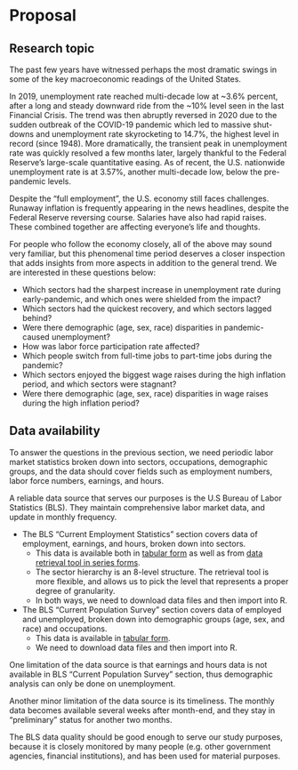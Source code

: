 # Proposal

## Research topic

The past few years have witnessed perhaps the most dramatic swings in some of the key macroeconomic readings of the United States.

In 2019, unemployment rate reached multi-decade low at ~3.6% percent, after a long and steady downward ride from the ~10% level seen in the last Financial Crisis. The trend was then abruptly reversed in 2020 due to the sudden outbreak of the COVID-19 pandemic which led to massive shut-downs and unemployment rate skyrocketing to 14.7%, the highest level in record (since 1948). More dramatically, the transient peak in unemployment rate was quickly resolved a few months later, largely thankful to the Federal Reserve’s large-scale quantitative easing. As of recent, the U.S. nationwide unemployment rate is at 3.57%, another multi-decade low, below the pre-pandemic levels.

Despite the “full employment”, the U.S. economy still faces challenges. Runaway inflation is frequently appearing in the news headlines, despite the Federal Reserve reversing course. Salaries have also had rapid raises. These combined together are affecting everyone’s life and thoughts.

For people who follow the economy closely, all of the above may sound very familiar, but this phenomenal time period deserves a closer inspection that adds insights from more aspects in addition to the general trend. We are interested in these questions below:

* Which sectors had the sharpest increase in unemployment rate during early-pandemic, and which ones were shielded from the impact?
* Which sectors had the quickest recovery, and which sectors lagged behind?
* Were there demographic (age, sex, race) disparities in pandemic-caused unemployment?
* How was labor force participation rate affected?
* Which people switch from full-time jobs to part-time jobs during the pandemic?
* Which sectors enjoyed the biggest wage raises during the high inflation period, and which sectors were stagnant?
* Were there demographic (age, sex, race) disparities in wage raises during the high inflation period?



## Data availability

To answer the questions in the previous section, we need periodic labor market statistics broken down into sectors, occupations, demographic groups, and the data should cover fields such as employment numbers, labor force numbers, earnings, and hours.

A reliable data source that serves our purposes is the U.S Bureau of Labor Statistics (BLS). They maintain comprehensive labor market data, and update in monthly frequency.

* The BLS “Current Employment Statistics” section covers data of employment, earnings, and hours, broken down into sectors.
  + This data is available both in [tabular form](https://www.bls.gov/ces/data/employment-and-earnings/) as well as from [data retrieval tool in series forms](https://www.bls.gov/ces/data/employment-situation-table-download.htm).
  + The sector hierarchy is an 8-level structure. The retrieval tool is more flexible, and allows us to pick the level that represents a proper degree of granularity.
  + In both ways, we need to download data files and then import into R.

* The BLS “Current Population Survey” section covers data of employed and unemployed, broken down into demographic groups (age, sex, and race) and occupations.
  + This data is available in [tabular form](https://www.bls.gov/cps/tables.htm).
  + We need to download data files and then import into R.

One limitation of the data source is that earnings and hours data is not available in BLS “Current Population Survey” section, thus demographic analysis can only be done on unemployment.

Another minor limitation of the data source is its timeliness. The monthly data becomes available several weeks after month-end, and they stay in “preliminary” status for another two months.

The BLS data quality should be good enough to serve our study purposes, because it is closely monitored by many people (e.g. other government agencies, financial institutions), and has been used for material purposes.

